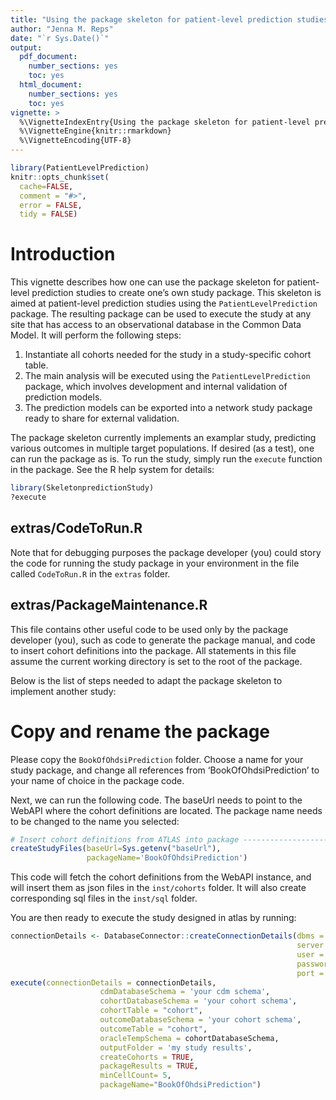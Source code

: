 ```yaml
---
title: "Using the package skeleton for patient-level prediction studies"
author: "Jenna M. Reps"
date: "`r Sys.Date()`"
output:
  pdf_document:
    number_sections: yes
    toc: yes
  html_document:
    number_sections: yes
    toc: yes
vignette: >
  %\VignetteIndexEntry{Using the package skeleton for patient-level prediction studies}
  %\VignetteEngine{knitr::rmarkdown}
  %\VignetteEncoding{UTF-8}
---
```


```r
library(PatientLevelPrediction)
knitr::opts_chunk$set(
  cache=FALSE,
  comment = "#>",
  error = FALSE,
  tidy = FALSE)
```
# Introduction

This vignette describes how one can use the package skeleton for patient-level prediction studies to create one's own study package. This skeleton is aimed at patient-level prediction studies using the `PatientLevelPrediction` package. The resulting package can be used to execute the study at any site that has access to an observational database in the Common Data Model. It will perform the following steps:

1. Instantiate all cohorts needed for the study in a study-specific cohort table. 
2. The main analysis will be executed using the `PatientLevelPrediction` package, which involves development and internal validation of prediction models.
3. The prediction models can be exported into a network study package ready to share for external validation.

The package skeleton currently implements an examplar study, predicting various outcomes in multiple target populations. If desired (as a test), one can run the package as is. To run the study, simply run the `execute` function in the package. See the R help system for details:

```r
library(SkeletonpredictionStudy)
?execute
```

## extras/CodeToRun.R
Note that for debugging purposes the package developer (you) could story the code for running the study package in your environment in the file called `CodeToRun.R` in the `extras` folder.

## extras/PackageMaintenance.R
This file contains other useful code to be used only by the package developer (you), such as code to generate the package manual, and code to insert cohort definitions into the package. All statements in this file assume the current working directory is set to the root of the package.

Below is the list of steps needed to adapt the package skeleton to implement another study:

# Copy and rename the package

Please copy the `BookOfOhdsiPrediction` folder. Choose a name for your study package, and change all references from 'BookOfOhdsiPrediction' to your name of choice in the package code. 

Next, we can run the following code. The baseUrl needs to point to the WebAPI where the cohort definitions are located. The package name needs to be changed to the name you selected:

```r
# Insert cohort definitions from ATLAS into package -----------------------
createStudyFiles(baseUrl=Sys.getenv("baseUrl"),   
                 packageName='BookOfOhdsiPrediction')
```

This code will fetch the cohort definitions from the WebAPI instance, and will insert them as json files in the `inst/cohorts` folder. It will also create corresponding sql files in the `inst/sql` folder.

You are then ready to execute the study designed in atlas by running:
```r
connectionDetails <- DatabaseConnector::createConnectionDetails(dbms = 'my dbms e.g., sql server',
                                                                server = 'my server',
                                                                user = 'my username',
                                                                password = 'not telling',
                                                                port = 'port number')
execute(connectionDetails = connectionDetails,
                    cdmDatabaseSchema = 'your cdm schema',
                    cohortDatabaseSchema = 'your cohort schema',
                    cohortTable = "cohort",
                    outcomeDatabaseSchema = 'your cohort schema',
                    outcomeTable = "cohort",
                    oracleTempSchema = cohortDatabaseSchema,
                    outputFolder = 'my study results',
                    createCohorts = TRUE,
                    packageResults = TRUE,
                    minCellCount= 5,
                    packageName="BookOfOhdsiPrediction")
```





